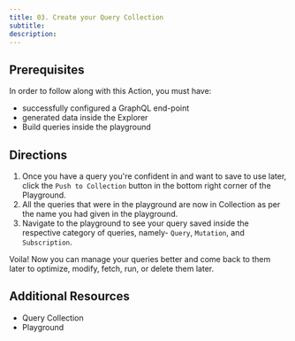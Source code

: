 ```yaml
---
title: 03. Create your Query Collection
subtitle:
description:
---
```


## Prerequisites

In order to follow along with this Action, you must have:

- successfully configured a GraphQL end-point
- generated data inside the Explorer
- Build queries inside the playground

## Directions

1. Once you have a query you're confident in and want to save to use later, click the `Push to Collection` button in the bottom right corner of the Playground.
2. All the queries that were in the playground are now in Collection as per the name you had given in the playground.
2. Navigate to the playground to see your query saved inside the respective category of queries, namely- `Query`, `Mutation`, and `Subscription`.

Voila! Now you can manage your queries better and come back to them later to optimize, modify, fetch, run, or delete them later.

## Additional Resources
- Query Collection
- Playground